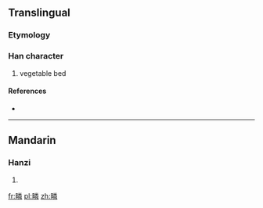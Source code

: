 ==Translingual==

===Etymology===
{{Han compound|田|t1=field|粦|c1=s|c2=p|ls=psc}}

===Han character===
{{Han char|rn=102|rad=田|as=12|sn=17|four=69059|canj=WFDQ}}

# vegetable bed

====References====
* {{Han ref|kx=0766.240|dkj=21947|dj=1176.310|hdz=42553.020|uh=7584|ud=30084|bh=ED73|bd=60787}}

----

==Mandarin==

===Hanzi===
{{cmn-hanzi|pin=[[lín]] ([[lin2]])|wg=lin<sup>2</sup>}}

# {{defn|lang=cmn|sort=田12}}

[[fr:疄]]
[[pl:疄]]
[[zh:疄]]